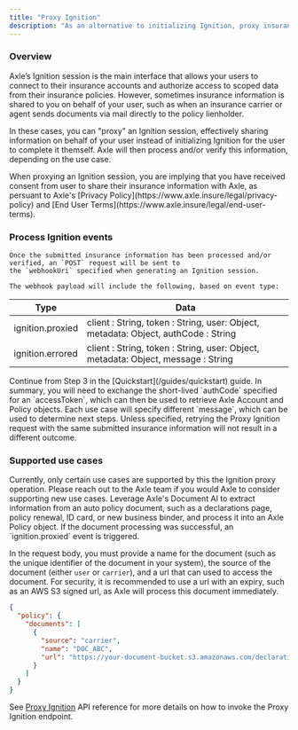 ```yaml
---
title: "Proxy Ignition"
description: "As an alternative to initializing Ignition, proxy insurance information on behalf of your user to Axle for processing and/or verification."
---
```


### Overview

Axle’s Ignition session is the main interface that allows your users to connect to their insurance accounts and authorize access to scoped data from their insurance policies.
However, sometimes insurance information is shared to you on behalf of your user, such as when an insurance carrier or agent sends documents via mail directly to the policy lienholder.

In these cases, you can "proxy" an Ignition session, effectively sharing information on behalf of your user instead of initializing Ignition for the user to complete it themself. Axle will then process and/or verify this information, depending on the use case.

<Warning>
  When proxying an Ignition session, you are implying that you have received
  consent from user to share their insurance information with Axle, as persuant
  to Axle's [Privacy Policy](https://www.axle.insure/legal/privacy-policy) and
  [End User Terms](https://www.axle.insure/legal/end-user-terms).
</Warning>

### Process Ignition events

    Once the submitted insurance information has been processed and/or verified, an `POST` request will be sent to
    the `webhookUri` specified when generating an Ignition session.

    The webhook payload will include the following, based on event type:

| Type             | Data                                                                               |
| ---------------- | ---------------------------------------------------------------------------------- |
| ignition.proxied | client : String, token : String, user: Object, metadata: Object, authCode : String |
| ignition.errored | client : String, token : String, user: Object, metadata: Object, message : String  |

<Tabs>
  <Tab title="Process `ignition.proxied`">
    Continue from Step 3 in the [Quickstart](/guides/quickstart) guide. In
    summary, you will need to exchange the short-lived `authCode` specified for
    an `accessToken`, which can then be used to retrieve Axle Account and Policy
    objects.
  </Tab>
  <Tab title="Process `ignition.errored`">
    Each use case will specify different `message`, which can be used to
    determine next steps. Unless specified, retrying the Proxy Ignition request
    with the same submitted insurance information will not result in a different
    outcome.
  </Tab>
</Tabs>

### Supported use cases

<Info>
  Currently, only certain use cases are supported by this the Ignition proxy
  operation. Please reach out to the Axle team if you would Axle to consider
  supporting new use cases.
</Info>

<Accordion title="Process auto policy document received from carrier into Axle Policy" icon="file">
Leverage Axle's Document AI to extract information from an auto policy document, such as a declarations page, policy renewal, ID card, or new business binder, and process it into an Axle Policy object. If the document processing was successful, an `ignition.proxied` event is triggered.

In the request body, you must provide a name for the document (such as the unique identifier of the document in your system), the source of the document (either `user` or `carrier`), and a url that can used to access the document. For security, it is recommended to use a url with an expiry, such as an AWS S3 signed url, as Axle will process this document immediately.

```json Example request body
{
  "policy": {
    "documents": [
      {
        "source": "carrier",
        "name": "DOC_ABC",
        "url": "https://your-document-bucket.s3.amazonaws.com/declarations-page.pdf"
      }
    ]
  }
}
```

See [Proxy Ignition](/api-references/ignition/proxy-ignition) API reference for
more details on how to invoke the Proxy Ignition endpoint.

</Accordion>

